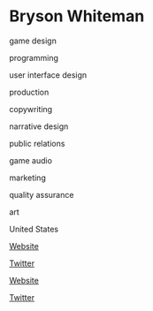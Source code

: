 # Bryson Whiteman

<Skills>

game design

programming

user interface design

production

copywriting

narrative design

public relations

game audio

marketing

quality assurance

art

</Skills>

<Location>

United States

</Location>

<Personal>

[Website](http://www.sonofbryce.com/)

[Twitter](https://twitter.com/sonofbryce)

</Personal>

<Business>

[Website](http://www.sokay.net/)

[Twitter](https://twitter.com/sokaynet)

</Business>



